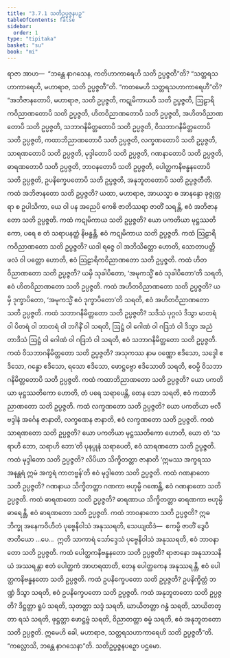```yaml
---
title: "3.7.1 သတိဥပ္ပဇ္ဇနပဉှ"
tableOfContents: false
sidebar:
  order: 1
type: "tipitaka"
basket: "su"
book: "mi"
---
```



<DynamicBreadcrumb />

<Division number="94" book="mi" e="ch" v="28">

<Paragraph number="435" book="mi">
ရာဇာ အာဟ—  “ဘန္တေ နာဂသေန, ကတိဟာကာရေဟိ သတိ ဥပ္ပဇ္ဇတီ”တိ? “သတ္တရသဟာကာရေဟိ, မဟာရာဇ, သတိ ဥပ္ပဇ္ဇတီ”တိ. “ကတမေဟိ သတ္တရသဟာကာရေဟီ”တိ? “အဘိဇာနတောပိ, မဟာရာဇ, သတိ ဥပ္ပဇ္ဇတိ, ကဋုမိကာယပိ သတိ ဥပ္ပဇ္ဇတိ, ဩဠာရိကဝိညာဏတောပိ သတိ ဥပ္ပဇ္ဇတိ, ဟိတဝိညာဏတောပိ သတိ ဥပ္ပဇ္ဇတိ, အဟိတဝိညာဏတောပိ သတိ ဥပ္ပဇ္ဇတိ, သဘာဂနိမိတ္တတောပိ သတိ ဥပ္ပဇ္ဇတိ, ဝိသဘာဂနိမိတ္တတောပိ သတိ ဥပ္ပဇ္ဇတိ, ကထာဘိညာဏတောပိ သတိ ဥပ္ပဇ္ဇတိ, လက္ခဏတောပိ သတိ ဥပ္ပဇ္ဇတိ, သာရဏတောပိ သတိ ဥပ္ပဇ္ဇတိ, မုဒ္ဒါတောပိ သတိ ဥပ္ပဇ္ဇတိ, ဂဏနာတောပိ သတိ ဥပ္ပဇ္ဇတိ, ဓာရဏတောပိ သတိ ဥပ္ပဇ္ဇတိ, ဘာဝနတောပိ သတိ ဥပ္ပဇ္ဇတိ, ပေါတ္ထကနိဗန္ဓနတောပိ သတိ ဥပ္ပဇ္ဇတိ, ဥပနိက္ခေပတောပိ သတိ ဥပ္ပဇ္ဇတိ, အနုဘူတတောပိ သတိ ဥပ္ပဇ္ဇတီတိ.
</Paragraph>

<Paragraph number="436" book="mi">
ကထံ အဘိဇာနတော သတိ ဥပ္ပဇ္ဇတိ? ယထာ, မဟာရာဇ, အာယသ္မာ စ အာနန္ဒော ခုဇ္ဇုတ္တရာ စ ဥပါသိကာ, ယေ ဝါ ပန အညေပိ ကေစိ ဇာတိဿရာ ဇာတိံ သရန္တိ, ဧဝံ အဘိဇာနတော သတိ ဥပ္ပဇ္ဇတိ.
</Paragraph>

<Paragraph number="437" book="mi">
ကထံ ကဋုမိကာယ သတိ ဥပ္ပဇ္ဇတိ? ယော ပကတိယာ မုဋ္ဌဿတိကော, ပရေ စ တံ သရာပနတ္ထံ နိဗန္ဓန္တိ, ဧဝံ ကဋုမိကာယ သတိ ဥပ္ပဇ္ဇတိ.
</Paragraph>

<Paragraph number="438" book="mi">
ကထံ ဩဠာရိကဝိညာဏတော သတိ ဥပ္ပဇ္ဇတိ? ယဒါ ရဇ္ဇေ ဝါ အဘိသိတ္တော ဟောတိ, သောတာပတ္တိဖလံ ဝါ ပတ္တော ဟောတိ, ဧဝံ ဩဠာရိကဝိညာဏတော သတိ ဥပ္ပဇ္ဇတိ.
</Paragraph>

<Paragraph number="439" book="mi">
ကထံ ဟိတဝိညာဏတော သတိ ဥပ္ပဇ္ဇတိ? ယမှိ သုခါပိတော, ‘အမုကသ္မိံ ဧဝံ သုခါပိတော’တိ သရတိ, ဧဝံ ဟိတဝိညာဏတော သတိ ဥပ္ပဇ္ဇတိ.
</Paragraph>

<Paragraph number="440" book="mi">
ကထံ အဟိတဝိညာဏတော သတိ ဥပ္ပဇ္ဇတိ? ယမှိ ဒုက္ခာပိတော, ‘အမုကသ္မိံ ဧဝံ ဒုက္ခာပိတော’တိ သရတိ, ဧဝံ အဟိတဝိညာဏတော သတိ ဥပ္ပဇ္ဇတိ.
</Paragraph>

<Paragraph number="441" book="mi">
ကထံ သဘာဂနိမိတ္တတော သတိ ဥပ္ပဇ္ဇတိ? သဒိသံ ပုဂ္ဂလံ ဒိသွာ မာတရံ ဝါ ပိတရံ ဝါ ဘာတရံ ဝါ ဘဂိနိံ ဝါ သရတိ, ဩဋ္ဌံ ဝါ ဂေါဏံ ဝါ ဂဒြဘံ ဝါ ဒိသွာ အညံ တာဒိသံ ဩဋ္ဌံ ဝါ ဂေါဏံ ဝါ ဂဒြဘံ ဝါ သရတိ, ဧဝံ သဘာဂနိမိတ္တတော သတိ ဥပ္ပဇ္ဇတိ.
</Paragraph>

<Paragraph number="442" book="mi">
ကထံ ဝိသဘာဂနိမိတ္တတော သတိ ဥပ္ပဇ္ဇတိ? အသုကဿ နာမ ဝဏ္ဏော ဧဒိသော, သဒ္ဒေါ ဧဒိသော, ဂန္ဓော ဧဒိသော, ရသော ဧဒိသော, ဖောဋ္ဌဗ္ဗော ဧဒိသောတိ သရတိ, ဧဝမ္ပိ ဝိသဘာဂနိမိတ္တတောပိ သတိ ဥပ္ပဇ္ဇတိ.
</Paragraph>

<Paragraph number="443" book="mi">
ကထံ ကထာဘိညာဏတော သတိ ဥပ္ပဇ္ဇတိ? ယော ပကတိယာ မုဋ္ဌဿတိကော ဟောတိ, တံ ပရေ သရာပေန္တိ, တေန သော သရတိ, ဧဝံ ကထာဘိညာဏတော သတိ ဥပ္ပဇ္ဇတိ.
</Paragraph>

<Paragraph number="444" book="mi">
ကထံ လက္ခဏတော သတိ ဥပ္ပဇ္ဇတိ? ယော ပကတိယာ ဗလီဗဒ္ဒါနံ အင်္ဂေန ဇာနာတိ, လက္ခဏေန ဇာနာတိ, ဧဝံ လက္ခဏတော သတိ ဥပ္ပဇ္ဇတိ.
</Paragraph>

<Paragraph number="445" book="mi">
ကထံ သာရဏတော သတိ ဥပ္ပဇ္ဇတိ? ယော ပကတိယာ မုဋ္ဌဿတိကော ဟောတိ, ယော တံ ‘သရာဟိ ဘော, သရာဟိ ဘော’တိ ပုနပ္ပုနံ သရာပေတိ, ဧဝံ သာရဏတော သတိ ဥပ္ပဇ္ဇတိ.
</Paragraph>

<Paragraph number="446" book="mi">
ကထံ မုဒ္ဒါတော သတိ ဥပ္ပဇ္ဇတိ? လိပိယာ သိက္ခိတတ္တာ ဇာနာတိ ‘ဣမဿ အက္ခရဿ အနန္တရံ ဣမံ အက္ခရံ ကာတဗ္ဗန်’တိ ဧဝံ မုဒ္ဒါတော သတိ ဥပ္ပဇ္ဇတိ.
</Paragraph>

<Paragraph number="447" book="mi">
ကထံ ဂဏနာတော သတိ ဥပ္ပဇ္ဇတိ? ဂဏနာယ သိက္ခိတတ္တာ ဂဏကာ ဗဟုမ္ပိ ဂဏေန္တိ, ဧဝံ ဂဏနာတော သတိ ဥပ္ပဇ္ဇတိ.
</Paragraph>

<Paragraph number="448" book="mi">
ကထံ ဓာရဏတော သတိ ဥပ္ပဇ္ဇတိ? ဓာရဏာယ သိက္ခိတတ္တာ ဓာရဏကာ ဗဟုမ္ပိ ဓာရေန္တိ, ဧဝံ ဓာရဏတော သတိ ဥပ္ပဇ္ဇတိ.
</Paragraph>

<Paragraph number="449" book="mi">
ကထံ ဘာဝနာတော သတိ ဥပ္ပဇ္ဇတိ? ဣဓ ဘိက္ခု အနေကဝိဟိတံ ပုဗ္ဗေနိဝါသံ အနုဿရတိ, သေယျထိဒံ—  ဧကမ္ပိ ဇာတိံ ဒွေပိ ဇာတိယော …ပေ…  ဣတိ သာကာရံ သော်ဒ္ဒေသံ ပုဗ္ဗေနိဝါသံ အနုဿရတိ, ဧဝံ ဘာဝနာတော သတိ ဥပ္ပဇ္ဇတိ.
</Paragraph>

<Paragraph number="450" book="mi">
ကထံ ပေါတ္ထကနိဗန္ဓနတော သတိ ဥပ္ပဇ္ဇတိ? ရာဇာနော အနုသာသနိယံ အဿရန္တာ ဧတံ ပေါတ္ထကံ အာဟရထာတိ, တေန ပေါတ္ထကေန အနုဿရန္တိ, ဧဝံ ပေါတ္ထကနိဗန္ဓနတော သတိ ဥပ္ပဇ္ဇတိ.
</Paragraph>

<Paragraph number="451" book="mi">
ကထံ ဥပနိက္ခေပတော သတိ ဥပ္ပဇ္ဇတိ? ဥပနိက္ခိတ္တံ ဘဏ္ဍံ ဒိသွာ သရတိ, ဧဝံ ဥပနိက္ခေပတော သတိ ဥပ္ပဇ္ဇတိ.
</Paragraph>

<Paragraph number="452" book="mi">
ကထံ အနုဘူတတော သတိ ဥပ္ပဇ္ဇတိ? ဒိဋ္ဌတ္တာ ရူပံ သရတိ, သုတတ္တာ သဒ္ဒံ သရတိ, ဃာယိတတ္တာ ဂန္ဓံ သရတိ, သာယိတတ္တာ ရသံ သရတိ, ဖုဋ္ဌတ္တာ ဖောဋ္ဌဗ္ဗံ သရတိ, ဝိညာတတ္တာ ဓမ္မံ သရတိ, ဧဝံ အနုဘူတတော သတိ ဥပ္ပဇ္ဇတိ. ဣမေဟိ ခေါ, မဟာရာဇ, သတ္တရသဟာကာရေဟိ သတိ ဥပ္ပဇ္ဇတီ”တိ.
</Paragraph>

<Paragraph number="453" book="mi">
“ကလ္လောသိ, ဘန္တေ နာဂသေနာ”တိ.

</Paragraph>
</Division>

<Paragraph number="454" type="center" book="mi">
သတိဥပ္ပဇ္ဇနပဉှော ပဌမော.
</Paragraph>